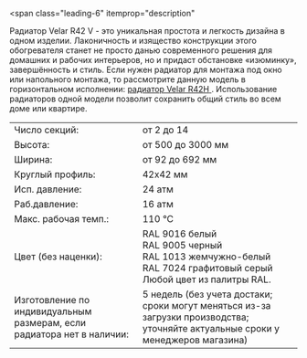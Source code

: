 <span
  class="leading-6"
  itemprop="description"
>
  <meta
    name="countryOfOrigin"
    content="Россия"
  />
  Радиатор Velar R42 V - это уникальная простота и легкость дизайна в одном изделии.
  Лаконичность и изящество конструкции этого обогревателя станет не просто данью
  современного решения для домашних и рабочих интерьеров, но и придаст обстановке
  «изюминку», завершённость и стиль.
</span>
<span class="leading-6">
  Если нужен радиатор для монтажа под окно или напольного монтажа, то
  рассмотрите данную модель в горизонтальном исполнении: [
  <span class="text-red-500 hover:underline">радиатор Velar R42H</span>
  ](/model/r42h). Использование радиаторов одной модели позволит сохранить общий
  стиль во всем доме или квартире.
</span>

<table class="text-xs w-full">
  <tr class="hover:bg-neutral-100">
    <td class="py-1 px-1">Число секций:</td>
    <td class="py-1">от 2 до 14</td>
  </tr>
  <tr class="hover:bg-neutral-100">
    <td class="py-1 px-1">Высота:</td>
    <td class="py-1">от 500 до 3000 мм</td>
  </tr>
  <tr class="hover:bg-neutral-100">
    <td class="py-1 px-1">Ширина:</td>
    <td class="py-1">от 92 до 692 мм</td>
  </tr>
  <tr class="hover:bg-neutral-100">
    <td class="py-1 px-1">Круглый профиль:</td>
    <td class="py-1">42х42 мм</td>
  </tr>
  <tr class="hover:bg-neutral-100">
    <td class="py-1 px-1">Исп. давление:</td>
    <td class="py-1">24 атм</td>
  </tr>
  <tr class="hover:bg-neutral-100">
    <td class="py-1 px-1">Раб.давление:</td>
    <td class="py-1">16 атм</td>
  </tr>
  <tr class="hover:bg-neutral-100">
    <td class="py-1 px-1">Макс. рабочая темп.:</td>
    <td class="py-1">110 °C</td>
  </tr>
  <tr class="hover:bg-neutral-100 ">
    <td class="py-1 px-1 align-top">Цвет (без наценки):</td>
    <td class="py-1">RAL 9016 белый<br/>RAL 9005 черный<br/>RAL 1013 жемчужно-белый<br/>RAL 7024 графитовый серый<br/>Любой цвет из палитры RAL.</td>
  </tr>
  <tr class="hover:bg-neutral-100">
    <td class="py-1 px-1 align-top">Изготовление по индивидуальным размерам, если радиатора нет в наличии:</td>
    <td class="py-1 align-top">5 недель (без учета достаки; сроки могут меняться из-за загрузки производства; уточняйте актуальные сроки у менеджеров магазина)</td>
  </tr>
</table>
